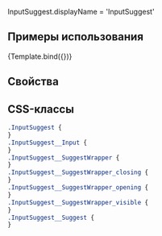


<Meta title="Components/InputSuggest" component={InputSuggest} />

InputSuggest.displayName = 'InputSuggest'


## Примеры использования

<Canvas>
  <Story
    name="Default"
    args={{
      error: '',
      label: 'Должность',
      minLengthToCallGet: 2,
      optionsToShow: 10,
      getOptionsMethod: getPositions,
    }}
  >
    {Template.bind({})}
  </Story>
</Canvas>

## Свойства

<ArgsTable of={InputSuggest} />

## CSS-классы

```css
.InputSuggest {
}
.InputSuggest__Input {
}
.InputSuggest__SuggestWrapper {
}
.InputSuggest__SuggestWrapper_closing {
}
.InputSuggest__SuggestWrapper_opening {
}
.InputSuggest__SuggestWrapper_visible {
}
.InputSuggest__Suggest {
}
```
